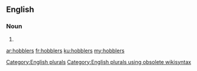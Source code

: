==English==

===Noun===
{{head|en}}

# {{plural of|hobbler}}

[[Category:English plurals]][[Category:English plurals using obsolete wikisyntax]]

[[ar:hobblers]]
[[fr:hobblers]]
[[ku:hobblers]]
[[my:hobblers]]